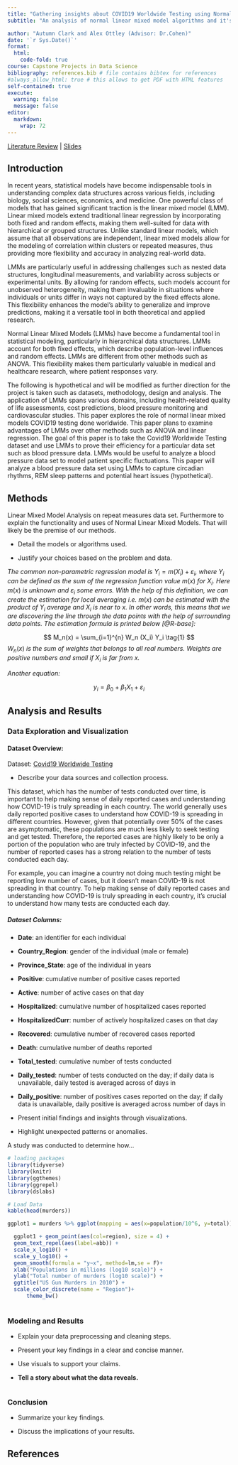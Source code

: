 ```yaml
---
title: "Gathering insights about COVID19 Worldwide Testing using Normal Linear Mixed Models"
subtitle: "An analysis of normal linear mixed model algorithms and it's applications"

author: "Autumn Clark and Alex Ottley (Advisor: Dr.Cohen)"
date: '`r Sys.Date()`'
format:
  html:
    code-fold: true
course: Capstone Projects in Data Science
bibliography: references.bib # file contains bibtex for references
#always_allow_html: true # this allows to get PDF with HTML features
self-contained: true
execute: 
  warning: false
  message: false
editor: 
  markdown: 
    wrap: 72
---
```


[Literature Review](litreview.html){target="_blank"} |
[Slides](slides.html){target="_blank"}


## Introduction

  In recent years, statistical models have become indispensable tools in understanding complex data structures across various fields, including biology, social sciences, economics, and medicine. One powerful class of models that has gained significant traction is the linear mixed model (LMM). Linear mixed models extend traditional linear regression by incorporating both fixed and random effects, making them well-suited for data with hierarchical or grouped structures. Unlike standard linear models, which assume that all observations are independent, linear mixed models allow for the modeling of correlation within clusters or repeated measures, thus providing more flexibility and accuracy in analyzing real-world data.

  LMMs are particularly useful in addressing challenges such as nested data structures, longitudinal measurements, and variability across subjects or experimental units. By allowing for random effects, such models account for unobserved heterogeneity, making them invaluable in situations where individuals or units differ in ways not captured by the fixed effects alone. This flexibility enhances the model's ability to generalize and improve predictions, making it a versatile tool in both theoretical and applied research.

  Normal Linear Mixed Models (LMMs) have become a fundamental tool in statistical modeling, particularly in hierarchical data structures. LMMs account for both fixed effects, which describe population-level influences and random effects. LMMs are different from other methods such as ANOVA. This flexibility makes them particularly valuable in medical and healthcare research, where patient responses vary.

  The following is hypothetical and will be modified as further direction for the project is taken such as datasets, methodology, design and analysis. The application of LMMs spans various domains, including health-related quality of life assessments, cost predictions, blood pressure monitoring and cardiovascular studies. This paper explores the role of normal linear mixed models COVID19 testing done worldwide. This paper plans to examine advantages of LMMs over other methods such as ANOVA and linear regression. The goal of this paper is to take the Covid19 Worldwide Testing dataset and use LMMs to prove their efficiency for a particular data set such as blood pressure data. LMMs would be useful to analyze a blood pressure data set to model patient specific fluctuations. This paper will analyze a blood pressure data set using LMMs to capture circadian rhythms, REM sleep patterns and potential heart issues (hypothetical). 


## Methods

Linear Mixed Model Analysis on repeat measures data set. Furthermore to explain the functionality and uses of Normal Linear Mixed Models. That will likely be the premise of our methods.

-   Detail the models or algorithms used.

-   Justify your choices based on the problem and data.

*The common non-parametric regression model is*
$Y_i = m(X_i) + \varepsilon_i$*, where* $Y_i$ *can be defined as the sum
of the regression function value* $m(x)$ *for* $X_i$*. Here* $m(x)$ *is
unknown and* $\varepsilon_i$ *some errors. With the help of this
definition, we can create the estimation for local averaging i.e.*
$m(x)$ *can be estimated with the product of* $Y_i$ *average and* $X_i$
*is near to* $x$*. In other words, this means that we are discovering
the line through the data points with the help of surrounding data
points. The estimation formula is printed below [@R-base]:*

$$
M_n(x) = \sum_{i=1}^{n} W_n (X_i) Y_i  \tag{1}
$$$W_n(x)$ *is the sum of weights that belongs to all real numbers.
Weights are positive numbers and small if* $X_i$ *is far from* $x$*.*

*Another equation:*

$$
y_i = \beta_0 + \beta_1 X_1 +\varepsilon_i
$$

## Analysis and Results

### Data Exploration and Visualization

#### **Dataset Overview:**

Dataset: [Covid19 Worldwide Testing](https://www.kaggle.com/datasets/lin0li/covid19testing/data){target="_blank"}

-   Describe your data sources and collection process.

This dataset, which has the number of tests conducted over time, is important to help making sense of daily reported cases and understanding how COVID-19 is truly spreading in each country.
The world generally uses daily reported positive cases to understand how COVID-19 is spreading in different countries. However, given that potentially over 50% of the cases are asymptomatic, these populations are much less likely to seek testing and get tested. Therefore, the reported cases are highly likely to be only a portion of the population who are truly infected by COVID-19, and the number of reported cases has a strong relation to the number of tests conducted each day.

For example, you can imagine a country not doing much testing might be reporting low number of cases, but it doesn't mean COVID-19 is not spreading in that country. To help making sense of daily reported cases and understanding how COVID-19 is truly spreading in each country, it's crucial to understand how many tests are conducted each day.

##### **Dataset Columns:**

- **Date**: an identifier for each individual
- **Country_Region**: gender of the individual (male or female)
- **Province_State**: age of the individual in years
- **Positive**: cumulative number of positive cases reported
- **Active**: number of active cases on that day
- **Hospitalized**: cumulative number of hospitalized cases reported
- **HospitalizedCurr**: number of actively hospitalized cases on that day
- **Recovered**: cumulative number of recovered cases reported
- **Death**: cumulative number of deaths reported
- **Total_tested**: cumulative number of tests conducted
- **Daily_tested**: number of tests conducted on the day; if daily data is unavailable, daily tested is averaged across of days in
- **Daily_positive**: number of positives cases reported on the day; if daily data is unavailable, daily positive is averaged across number of days in


-   Present initial findings and insights through visualizations.

-   Highlight unexpected patterns or anomalies.

A study was conducted to determine how...

```r
# loading packages 
library(tidyverse)
library(knitr)
library(ggthemes)
library(ggrepel)
library(dslabs)
```

```r
# Load Data
kable(head(murders))

ggplot1 = murders %>% ggplot(mapping = aes(x=population/10^6, y=total)) 

  ggplot1 + geom_point(aes(col=region), size = 4) +
  geom_text_repel(aes(label=abb)) +
  scale_x_log10() +
  scale_y_log10() +
  geom_smooth(formula = "y~x", method=lm,se = F)+
  xlab("Populations in millions (log10 scale)") + 
  ylab("Total number of murders (log10 scale)") +
  ggtitle("US Gun Murders in 2010") +
  scale_color_discrete(name = "Region")+
      theme_bw()
  

```

### Modeling and Results

-   Explain your data preprocessing and cleaning steps.

-   Present your key findings in a clear and concise manner.

-   Use visuals to support your claims.

-   **Tell a story about what the data reveals.**

```r

```

### Conclusion

-   Summarize your key findings.

-   Discuss the implications of your results.

## References
